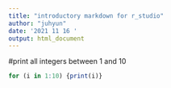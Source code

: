 ---
title: "introductory markdown for r_studio"
author: "juhyun"
date: '2021 11 16 '
output: html_document
---
#print all integers between 1 and 10
```{r fifth try, include=TRUE}
for (i in 1:10) {print(i)}
```

